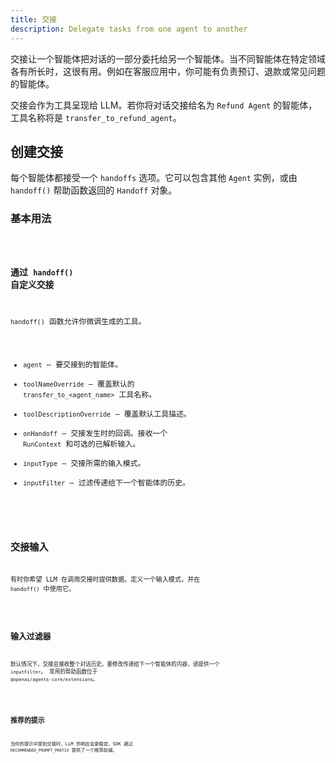 ```yaml
---
title: 交接
description: Delegate tasks from one agent to another
---
```



交接让一个智能体把对话的一部分委托给另一个智能体。当不同智能体在特定领域各有所长时，这很有用。例如在客服应用中，你可能有负责预订、退款或常见问题的智能体。

交接会作为工具呈现给 LLM。若你将对话交接给名为 `Refund Agent` 的智能体，工具名称将是 `transfer_to_refund_agent`。

## 创建交接

每个智能体都接受一个 `handoffs` 选项。它可以包含其他 `Agent` 实例，或由 `handoff()` 帮助函数返回的 `Handoff` 对象。

### 基本用法

<Code lang="typescript" code={basicUsageExample} title="基础交接" />

### 通过 `handoff()` 自定义交接

`handoff()` 函数允许你微调生成的工具。

- `agent` – 要交接到的智能体。
- `toolNameOverride` – 覆盖默认的 `transfer_to_<agent_name>` 工具名称。
- `toolDescriptionOverride` – 覆盖默认工具描述。
- `onHandoff` – 交接发生时的回调。接收一个 `RunContext` 和可选的已解析输入。
- `inputType` – 交接所需的输入模式。
- `inputFilter` – 过滤传递给下一个智能体的历史。

<Code lang="typescript" code={customizeHandoffExample} title="自定义交接" />

## 交接输入

有时你希望 LLM 在调用交接时提供数据。定义一个输入模式，并在 `handoff()` 中使用它。

<Code lang="typescript" code={handoffInputExample} title="交接输入" />

## 输入过滤器

默认情况下，交接会接收整个对话历史。要修改传递给下一个智能体的内容，请提供一个 `inputFilter`。
常用的帮助函数位于 `@openai/agents-core/extensions`。

<Code lang="typescript" code={inputFilterExample} title="输入过滤器" />

## 推荐的提示

当你的提示中提到交接时，LLM 的响应会更稳定。SDK 通过 `RECOMMENDED_PROMPT_PREFIX` 提供了一个推荐前缀。

<Code lang="typescript" code={recommendedPromptExample} title="推荐的提示" />
